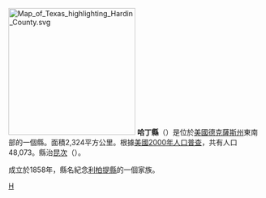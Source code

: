 {{Otheruses|哈丁縣|subject=美國德克薩斯州的一個縣|other=同名的縣}}
[[File:Map_of_Texas_highlighting_Hardin_County.svg|250px]]
'''哈丁縣'''（{{lang-en|Hardin County}}）是位於[[美國|美國]][[德克薩斯州|德克薩斯州]]東南部的一個縣。面積2,324平方公里。根據[[美國2000年人口普查|美國2000年人口普查]]，共有人口48,073。縣治[[昆次|昆次]]（{{lang|en|Kountze}}）。

成立於1858年，縣名紀念[[利柏提縣_(德克薩斯州)|利柏提縣]]的一個家族。
{{texas-stub}}
{{texas}}
[[Category:得克萨斯州行政区划|H]]